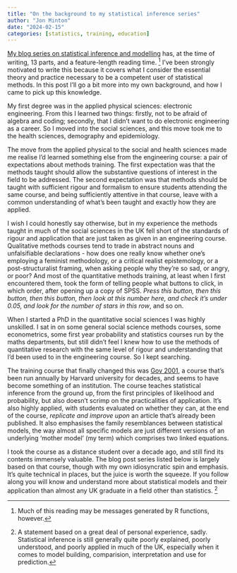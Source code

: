 ```yaml
---
title: "On the background to my statistical inference series"
author: "Jon Minton"
date: "2024-02-15"
categories: [statistics, training, education]
---
```


[My blog series on statistical inference and modelling](../../glms.qmd) has, at the time of writing, 13 parts, and a feature-length reading time. [^1] I've been strongly motivated to write this because it covers what I consider the essential theory and practice necessary to be a competent user of statistical methods. In this post I'll go a bit more into my own background, and how I came to pick up this knowledge. 

[^1]: Much of this reading may be messages generated by R functions, however. 

My first degree was in the applied physical sciences: electronic engineering. From this I learned two things: firstly, not to be afraid of algebra and coding; secondly, that I didn't want to do electronic engineering as a career. So I moved into the social sciences, and this move took me to the health sciences, demography and epidemiology. 

The move from the applied physical to the social and health sciences made me realise I'd learned something else from the engineering course: a pair of expectations about methods training. The first expectation was that the methods taught should allow the substantive questions of interest in the field to be addressed. The second expectation was that methods should be taught with sufficient rigour and formalism to ensure students attending the same course, and being sufficiently attentive in that course, leave with a common understanding of what's been taught and exactly how they are applied. 

I wish I could honestly say otherwise, but in my experience the methods taught in much of the social sciences in the UK fell short of the standards of rigour and application that are just taken as given in an engineering course. Qualitative methods courses tend to trade in abstract nouns and unfalsifiable declarations - how does one really know whether one's employing a feminist methodology, or a critical realist epistemology, or a post-structuralist framing, when asking people why they're so sad, or angry, or poor? And most of the quantitative methods training, at least when I first encountered them, took the form of telling people what buttons to click, in which order, after opening up a copy of SPSS. *Press this button, then this button, then this button, then look at this number here, and check it's under 0.05, and look for the number of stars in this row*, and so on. 

When I started a PhD in the quantitative social sciences I was highly unskilled. I sat in on some general social science methods courses, some econometrics, some first year probability and statistics courses run by the maths departments, but still didn't feel I knew how to use the methods of quantitative research with the same level of rigour and understanding that I'd been used to in the engineering course. So I kept searching. 

The training course that finally changed this was [Gov 2001](https://projects.iq.harvard.edu/gov2001/home), a course that's been run annually by Harvard university for decades, and seems to have become something of an institution. The course teaches statistical inference from the ground up, from the first principles of likelihood and probability, but also doesn't scrimp on the practicalities of application. It's also highly applied, with students evaluated on whether they can, at the end of the course, *replicate and improve upon* an article that's already been published. It also emphasises the family resemblances between statistical models, the way almost all specific models are just different versions of an underlying 'mother model' (my term) which comprises two linked equations. 

I took the course as a distance student over a decade ago, and still find its contents immensely valuable. The blog post series listed below is largely based on that course, though with my own idiosyncratic spin and emphasis. It's quite technical in places, but the juice is worth the squeeze. If you follow along you will know and understand more about statistical models and their application than almost any UK graduate in a field other than statistics. [^2]

[^2]: A statement based on a great deal of personal experience, sadly. Statistical inference is still generally quite poorly explained, poorly understood, and poorly applied in much of the UK, especially when it comes to model building, comparision, interpretation and use for prediction. 
